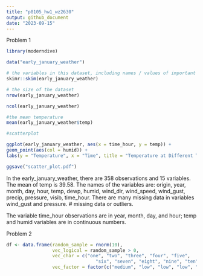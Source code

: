 ```yaml
---
title: "p8105_hw1_wz2630"
output: github_document
date: "2023-09-15"
---
```


Problem 1
```r
library(moderndive)

data("early_january_weather")

# the variables in this dataset, including names / values of important variables
skimr::skim(early_january_weather)

# the size of the dataset
nrow(early_january_weather)

ncol(early_january_weather)

#the mean temperature
mean(early_january_weather$temp)

#scatterplot

ggplot(early_january_weather, aes(x = time_hour, y = temp)) + 
geom_point(aes(col = humid)) + 
labs(y = "Temperature", x = "Time", title = "Temperature at Different Times in Early January")

ggsave("scatter_plot.pdf")
```
In the early_january_weather, there are 358 observations and 15 variables. The mean of temp is 39.58.
The names of the variables are: origin, year, month, day, hour, temp, dewp, humid, wind_dir, wind_speed, wind_gust, precip, pressure, visib, time_hour. There are many missing data in variables wind_gust and pressure. # missing data or outliers.

The variable time_hour observations are in year, month, day, and hour; temp and humid variables are in continuous numbers.


Problem 2
```r
df <- data.frame(random_sample = rnorm(10),
                 vec_logical = random_sample > 0,
                 vec_char = c("one", "two", "three", "four", "five", 
                                 "six", "seven", "eight", "nine", "ten"),
                 vec_factor = factor(c("medium", "low", "low", "low", "low", "high", "high", "medium", "low", "high")))


```

